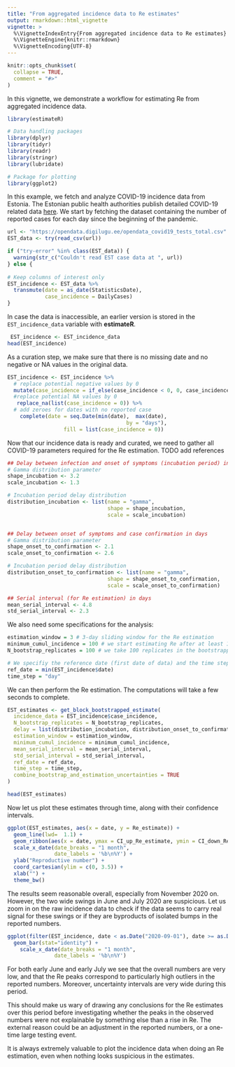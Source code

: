```yaml
---
title: "From aggregated incidence data to Re estimates"
output: rmarkdown::html_vignette
vignette: >
  %\VignetteIndexEntry{From aggregated incidence data to Re estimates}
  %\VignetteEngine{knitr::rmarkdown}
  %\VignetteEncoding{UTF-8}
---
```


```r
knitr::opts_chunk$set(
  collapse = TRUE,
  comment = "#>"
)
```

In this vignette, we demonstrate a workflow for estimating Re from aggregated incidence data.
```r
library(estimateR)

# Data handling packages
library(dplyr)
library(tidyr)
library(readr)
library(stringr)
library(lubridate)

# Package for plotting
library(ggplot2)
```

In this example, we fetch and analyze COVID-19 incidence data from Estonia. 
The Estonian public health authorities publish detailed COVID-19 related data [here](https://www.terviseamet.ee/et/koroonaviirus/avaandmed).
We start by fetching the dataset containing the number of reported cases for each day since the beginning of the pandemic. 
```r
url <- "https://opendata.digilugu.ee/opendata_covid19_tests_total.csv"
EST_data <- try(read_csv(url))

if ("try-error" %in% class(EST_data)) {
  warning(str_c("Couldn't read EST case data at ", url))
} else {
  
# Keep columns of interest only  
EST_incidence <- EST_data %>%
  transmute(date = as_date(StatisticsDate),
            case_incidence = DailyCases)
}
```

In case the data is inaccessible, an earlier version is stored in the `EST_incidence_data` variable with **estimateR**.
```r
 EST_incidence <- EST_incidence_data
head(EST_incidence)
```

As a curation step, we make sure that there is no missing date and no negative or NA values in the original data.
```r
EST_incidence <- EST_incidence %>% 
  # replace potential negative values by 0
  mutate(case_incidence = if_else(case_incidence < 0, 0, case_incidence)) %>% 
  #replace potential NA values by 0
   replace_na(list(case_incidence = 0)) %>%
  # add zeroes for dates with no reported case
    complete(date = seq.Date(min(date),  max(date),
                                      by = "days"),
                  fill = list(case_incidence = 0))
```

Now that our incidence data is ready and curated, we need to gather all COVID-19 parameters required for the Re estimation.
TODO add references
```r
## Delay between infection and onset of symptoms (incubation period) in days
# Gamma distribution parameter
shape_incubation <- 3.2
scale_incubation <- 1.3

# Incubation period delay distribution
distribution_incubation <- list(name = "gamma", 
                                shape = shape_incubation, 
                                scale = scale_incubation)


## Delay between onset of symptoms and case confirmation in days
# Gamma distribution parameter
shape_onset_to_confirmation <- 2.1
scale_onset_to_confirmation <- 2.6

# Incubation period delay distribution
distribution_onset_to_confirmation <- list(name = "gamma", 
                                shape = shape_onset_to_confirmation, 
                                scale = scale_onset_to_confirmation)

## Serial interval (for Re estimation) in days
mean_serial_interval <- 4.8
std_serial_interval <- 2.3
```
 We also need some specifications for the analysis:
 
```r
estimation_window = 3 # 3-day sliding window for the Re estimation
minimum_cumul_incidence = 100 # we start estimating Re after at least 100 cases have been recorded
N_bootstrap_replicates = 100 # we take 100 replicates in the bootstrapping procedure

# We specifiy the reference date (first date of data) and the time step of data.
ref_date = min(EST_incidence$date)
time_step = "day"
```

We can then perform the Re estimation. The computations will take a few seconds to complete.
```r
EST_estimates <- get_block_bootstrapped_estimate(
  incidence_data = EST_incidence$case_incidence,
  N_bootstrap_replicates = N_bootstrap_replicates,
  delay = list(distribution_incubation, distribution_onset_to_confirmation),
  estimation_window = estimation_window,
  minimum_cumul_incidence = minimum_cumul_incidence,
  mean_serial_interval = mean_serial_interval,
  std_serial_interval = std_serial_interval,
  ref_date = ref_date,
  time_step = time_step,
  combine_bootstrap_and_estimation_uncertainties = TRUE
)

head(EST_estimates)
```
Now let us plot these estimates through time, along with their confidence intervals.
```r
ggplot(EST_estimates, aes(x = date, y = Re_estimate)) +
  geom_line(lwd=  1.1) +
  geom_ribbon(aes(x = date, ymax = CI_up_Re_estimate, ymin = CI_down_Re_estimate), alpha = 0.45, colour = NA) +
  scale_x_date(date_breaks = "1 month",
               date_labels = '%b\n%Y') +
  ylab("Reproductive number") +
  coord_cartesian(ylim = c(0, 3.5)) +
  xlab("") +
  theme_bw()
```

The results seem reasonable overall, especially from November 2020 on.
However, the two wide swings in June and July 2020 are suspicious.
Let us zoom in on the raw incidence data to check if the data seems to carry real signal for these swings or if they are byproducts of isolated bumps in the reported numbers.

```r
ggplot(filter(EST_incidence, date < as.Date("2020-09-01"), date >= as.Date("2020-05-01")), aes(x = date, y = case_incidence)) +
  geom_bar(stat="identity") +
    scale_x_date(date_breaks = "1 month",
               date_labels = '%b\n%Y')
```

For both early June and early July we see that the overall numbers are very low, and that the Re peaks correspond to particularly high outliers in the reported numbers.
Moreover, uncertainty intervals are very wide during this period.

This should make us wary of drawing any conclusions for the Re estimates over this period before investigating whether the peaks in the observed numbers were not explainable by something else than a rise in Re. The external reason could be an adjustment in the reported numbers, or a one-time large testing event.

It is always extremely valuable to plot the incidence data when doing an Re estimation, even when nothing looks suspicious in the estimates. 
